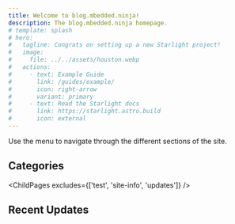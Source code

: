 ```yaml
---
title: Welcome to blog.mbedded.ninja!
description: The blog.mbedded.ninja homepage.
# template: splash
# hero:
#   tagline: Congrats on setting up a new Starlight project!
#   image:
#     file: ../../assets/houston.webp
#   actions:
#     - text: Example Guide
#       link: /guides/example/
#       icon: right-arrow
#       variant: primary
#     - text: Read the Starlight docs
#       link: https://starlight.astro.build
#       icon: external
---
```



Use the menu to navigate through the different sections of the site.

## Categories

<ChildPages excludes={['test', 'site-info', 'updates']} />

## Recent Updates

<RecentUpdates />
